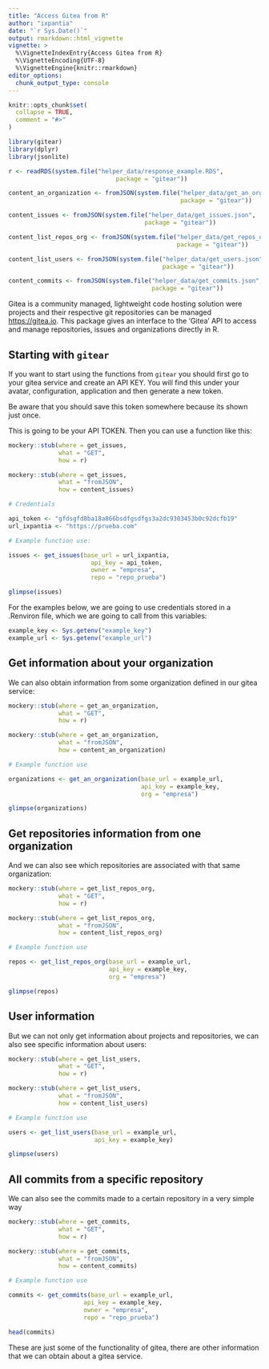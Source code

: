 ---
title: "Access Gitea from R"
author: "ixpantia"
date: "`r Sys.Date()`"
output: rmarkdown::html_vignette
vignette: >
  %\VignetteIndexEntry{Access Gitea from R}
  %\VignetteEncoding{UTF-8}
  %\VignetteEngine{knitr::rmarkdown}
editor_options: 
  chunk_output_type: console
---

```{r setup, include = FALSE}
knitr::opts_chunk$set(
  collapse = TRUE,
  comment = "#>"
)

library(gitear)
library(dplyr)
library(jsonlite)

r <- readRDS(system.file("helper_data/response_example.RDS",
                              package = "gitear"))

content_an_organization <- fromJSON(system.file("helper_data/get_an_org.json",
                                                package = "gitear"))

content_issues <- fromJSON(system.file("helper_data/get_issues.json",
                                      package = "gitear"))

content_list_repos_org <- fromJSON(system.file("helper_data/get_repos_org.json",
                                               package = "gitear"))

content_list_users <- fromJSON(system.file("helper_data/get_users.json",
                                           package = "gitear"))

content_commits <- fromJSON(system.file("helper_data/get_commits.json",
                                        package = "gitear"))

```

Gitea is a community managed, lightweight code hosting solution  were projects
and their respective git repositories can be managed  <https://gitea.io>. This
package gives an interface to the 'Gitea' API to  access and manage
repositories, issues and organizations directly in R.

## Starting with `gitear`

If you want to start using the functions from `gitear` you should first go to
your gitea service and create an API KEY. You will find this under your avatar,
configuration, application and then generate a new token.

Be aware that you should save this token somewhere because its shown just once.

This is going to be your API TOKEN. Then you can use a function like this:

```{r, echo = FALSE}
mockery::stub(where = get_issues,
              what = "GET",
              how = r)

mockery::stub(where = get_issues,
              what = "fromJSON",
              how = content_issues)
```  

```{r}
# Credentials

api_token <- "gfdsgfd8ba18a866bsdfgsdfgs3a2dc9303453b0c92dcfb19"
url_ixpantia <- "https://prueba.com"

# Example function use:

issues <- get_issues(base_url = url_ixpantia,
                       api_key = api_token,
                       owner = "empresa",
                       repo = "repo_prueba")

glimpse(issues)
```


For the examples below, we are going to use credentials stored in a .Renviron
file, which we are going to call from this variables:

```{r}
example_key <- Sys.getenv("example_key")
example_url <- Sys.getenv("example_url")
```

## Get information about your organization

We can also obtain information from some organization defined in our gitea
service:

```{r, echo = FALSE}
mockery::stub(where = get_an_organization,
              what = "GET",
              how = r)

mockery::stub(where = get_an_organization,
              what = "fromJSON",
              how = content_an_organization)
```

```{r}
# Example function use

organizations <- get_an_organization(base_url = example_url,
                                     api_key = example_key,
                                     org = "empresa") 

glimpse(organizations)
```

## Get repositories information from one organization

And we can also see which repositories are associated with that same organization:

```{r, echo = FALSE}
mockery::stub(where = get_list_repos_org,
              what = "GET",
              how = r)

mockery::stub(where = get_list_repos_org,
              what = "fromJSON",
              how = content_list_repos_org)
```

```{r}
# Example function use

repos <- get_list_repos_org(base_url = example_url, 
                            api_key = example_key, 
                            org = "empresa")

glimpse(repos)
```

## User information

But we can not only get information about projects and repositories, we can
also see specific information about users:

```{r, echo = FALSE}
mockery::stub(where = get_list_users,
              what = "GET",
              how = r)

mockery::stub(where = get_list_users,
              what = "fromJSON",
              how = content_list_users)
```

```{r}
# Example function use

users <- get_list_users(base_url = example_url, 
                        api_key = example_key)

glimpse(users)
```

## All commits from a specific repository

We can also see the commits made to a certain repository in a very simple way

```{r, echo = FALSE}
mockery::stub(where = get_commits,
              what = "GET",
              how = r)

mockery::stub(where = get_commits,
              what = "fromJSON",
              how = content_commits)
```

```{r}
# Example function use

commits <- get_commits(base_url = example_url, 
                     api_key = example_key,
                     owner = "empresa",
                     repo = "repo_prueba")

head(commits)
```

These are just some of the functionality of gitea, there are other information
that we can obtain about a gitea service.
